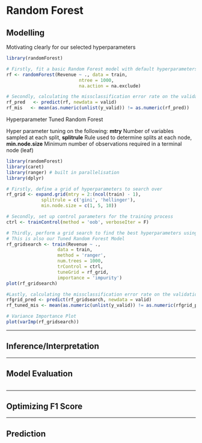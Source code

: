 # Random Forest

## Modelling

Motivating clearly for our selected hyperparameters

```r
library(randomForest)

# Firstly, fit a basic Random Forest model with default hyperparameters
rf <- randomForest(Revenue ~ ., data = train,
                           ntree = 1000,
                           na.action = na.exclude)

# Secondly, calculating the missclassification error rate on the validation set
rf_pred   <- predict(rf, newdata = valid)
rf_mis   <- mean(as.numeric(unlist(y_valid)) != as.numeric(rf_pred))
```

Hyperparameter Tuned Random Forest

Hyper parameter tuning on the following: **mtry** Number of variables sampled at each split, **splitrule** Rule used to determine splits at each node, **min.node.size** Minimum number of observations required in a terminal node (leaf)

```r
library(randomForest)
library(caret)
library(ranger) # built in parallelisation 
library(dplyr)

# Firstly, define a grid of hyperparameters to search over
rf_grid <- expand.grid(mtry = 2:(ncol(train) - 1),
             splitrule = c('gini', 'hellinger'),
             min.node.size = c(1, 5, 10))

# Secondly, set up control parameters for the training process
ctrl <- trainControl(method = 'oob', verboseIter = F)

# Thirdly, perform a grid search to find the best hyperparameters using the ranger package
# This is also our Tuned Random Forest Model
rf_gridsearch <- train(Revenue ~ .,
                   data = train,
                   method = 'ranger',
                   num.trees = 1000,
                   trControl = ctrl,
                   tuneGrid = rf_grid,
                   importance = 'impurity')
plot(rf_gridsearch)

#Lastly, calculating the missclassification error rate on the validation set
rfgrid_pred <- predict(rf_gridsearch, newdata = valid)
rf_tuned_mis <- mean(as.numeric(unlist(y_valid)) != as.numeric(rfgrid_pred))

# Variance Importance Plot
plot(varImp(rf_gridsearch))
```

------------------------------------------------------------------------

\newpage

## Inference/Interpretation

------------------------------------------------------------------------

\newpage

## Model Evaluation

```r

```

------------------------------------------------------------------------

\newpage

## Optimizing F1 Score

------------------------------------------------------------------------

\newpage

## Prediction
